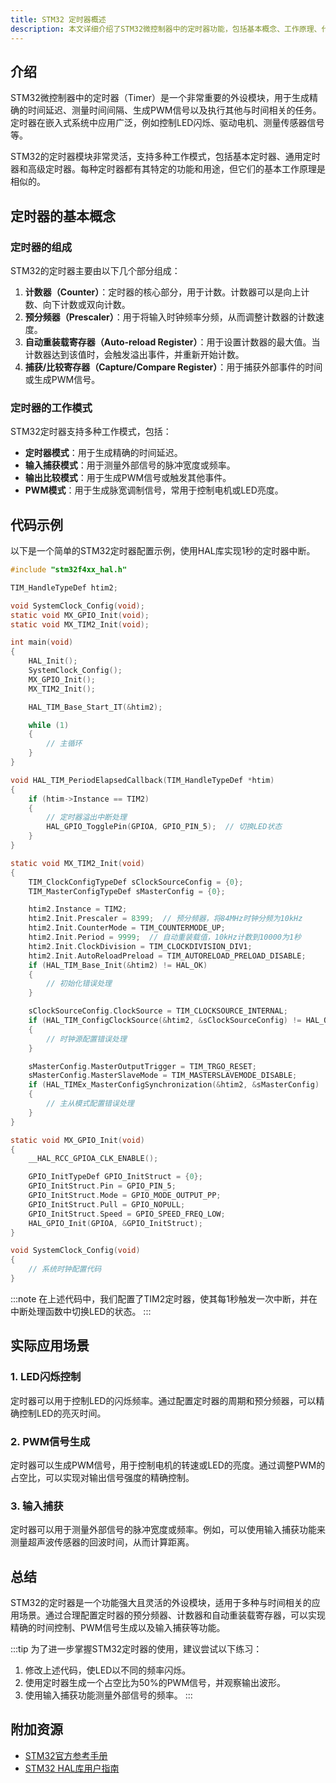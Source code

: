 ```yaml
---
title: STM32 定时器概述
description: 本文详细介绍了STM32微控制器中的定时器功能，包括基本概念、工作原理、代码示例以及实际应用场景，适合初学者学习。
---
```


## 介绍

STM32微控制器中的定时器（Timer）是一个非常重要的外设模块，用于生成精确的时间延迟、测量时间间隔、生成PWM信号以及执行其他与时间相关的任务。定时器在嵌入式系统中应用广泛，例如控制LED闪烁、驱动电机、测量传感器信号等。

STM32的定时器模块非常灵活，支持多种工作模式，包括基本定时器、通用定时器和高级定时器。每种定时器都有其特定的功能和用途，但它们的基本工作原理是相似的。

## 定时器的基本概念

### 定时器的组成

STM32的定时器主要由以下几个部分组成：

1. **计数器（Counter）**：定时器的核心部分，用于计数。计数器可以是向上计数、向下计数或双向计数。
2. **预分频器（Prescaler）**：用于将输入时钟频率分频，从而调整计数器的计数速度。
3. **自动重装载寄存器（Auto-reload Register）**：用于设置计数器的最大值。当计数器达到该值时，会触发溢出事件，并重新开始计数。
4. **捕获/比较寄存器（Capture/Compare Register）**：用于捕获外部事件的时间或生成PWM信号。

### 定时器的工作模式

STM32定时器支持多种工作模式，包括：

- **定时器模式**：用于生成精确的时间延迟。
- **输入捕获模式**：用于测量外部信号的脉冲宽度或频率。
- **输出比较模式**：用于生成PWM信号或触发其他事件。
- **PWM模式**：用于生成脉宽调制信号，常用于控制电机或LED亮度。

## 代码示例

以下是一个简单的STM32定时器配置示例，使用HAL库实现1秒的定时器中断。

```c
#include "stm32f4xx_hal.h"

TIM_HandleTypeDef htim2;

void SystemClock_Config(void);
static void MX_GPIO_Init(void);
static void MX_TIM2_Init(void);

int main(void)
{
    HAL_Init();
    SystemClock_Config();
    MX_GPIO_Init();
    MX_TIM2_Init();

    HAL_TIM_Base_Start_IT(&htim2);

    while (1)
    {
        // 主循环
    }
}

void HAL_TIM_PeriodElapsedCallback(TIM_HandleTypeDef *htim)
{
    if (htim->Instance == TIM2)
    {
        // 定时器溢出中断处理
        HAL_GPIO_TogglePin(GPIOA, GPIO_PIN_5);  // 切换LED状态
    }
}

static void MX_TIM2_Init(void)
{
    TIM_ClockConfigTypeDef sClockSourceConfig = {0};
    TIM_MasterConfigTypeDef sMasterConfig = {0};

    htim2.Instance = TIM2;
    htim2.Init.Prescaler = 8399;  // 预分频器，将84MHz时钟分频为10kHz
    htim2.Init.CounterMode = TIM_COUNTERMODE_UP;
    htim2.Init.Period = 9999;  // 自动重装载值，10kHz计数到10000为1秒
    htim2.Init.ClockDivision = TIM_CLOCKDIVISION_DIV1;
    htim2.Init.AutoReloadPreload = TIM_AUTORELOAD_PRELOAD_DISABLE;
    if (HAL_TIM_Base_Init(&htim2) != HAL_OK)
    {
        // 初始化错误处理
    }

    sClockSourceConfig.ClockSource = TIM_CLOCKSOURCE_INTERNAL;
    if (HAL_TIM_ConfigClockSource(&htim2, &sClockSourceConfig) != HAL_OK)
    {
        // 时钟源配置错误处理
    }

    sMasterConfig.MasterOutputTrigger = TIM_TRGO_RESET;
    sMasterConfig.MasterSlaveMode = TIM_MASTERSLAVEMODE_DISABLE;
    if (HAL_TIMEx_MasterConfigSynchronization(&htim2, &sMasterConfig) != HAL_OK)
    {
        // 主从模式配置错误处理
    }
}

static void MX_GPIO_Init(void)
{
    __HAL_RCC_GPIOA_CLK_ENABLE();

    GPIO_InitTypeDef GPIO_InitStruct = {0};
    GPIO_InitStruct.Pin = GPIO_PIN_5;
    GPIO_InitStruct.Mode = GPIO_MODE_OUTPUT_PP;
    GPIO_InitStruct.Pull = GPIO_NOPULL;
    GPIO_InitStruct.Speed = GPIO_SPEED_FREQ_LOW;
    HAL_GPIO_Init(GPIOA, &GPIO_InitStruct);
}

void SystemClock_Config(void)
{
    // 系统时钟配置代码
}
```

:::note
在上述代码中，我们配置了TIM2定时器，使其每1秒触发一次中断，并在中断处理函数中切换LED的状态。
:::

## 实际应用场景

### 1. LED闪烁控制

定时器可以用于控制LED的闪烁频率。通过配置定时器的周期和预分频器，可以精确控制LED的亮灭时间。

### 2. PWM信号生成

定时器可以生成PWM信号，用于控制电机的转速或LED的亮度。通过调整PWM的占空比，可以实现对输出信号强度的精确控制。

### 3. 输入捕获

定时器可以用于测量外部信号的脉冲宽度或频率。例如，可以使用输入捕获功能来测量超声波传感器的回波时间，从而计算距离。

## 总结

STM32的定时器是一个功能强大且灵活的外设模块，适用于多种与时间相关的应用场景。通过合理配置定时器的预分频器、计数器和自动重装载寄存器，可以实现精确的时间控制、PWM信号生成以及输入捕获等功能。

:::tip
为了进一步掌握STM32定时器的使用，建议尝试以下练习：
1. 修改上述代码，使LED以不同的频率闪烁。
2. 使用定时器生成一个占空比为50%的PWM信号，并观察输出波形。
3. 使用输入捕获功能测量外部信号的频率。
:::

## 附加资源

- [STM32官方参考手册](https://www.st.com/resource/en/reference_manual/dm00031020-stm32f405-415-stm32f407-417-stm32f427-437-and-stm32f429-439-advanced-arm-based-32-bit-mcus-stmicroelectronics.pdf)
- [STM32 HAL库用户指南](https://www.st.com/resource/en/user_manual/dm00105879-description-of-stm32f4-hal-and-ll-drivers-stmicroelectronics.pdf)